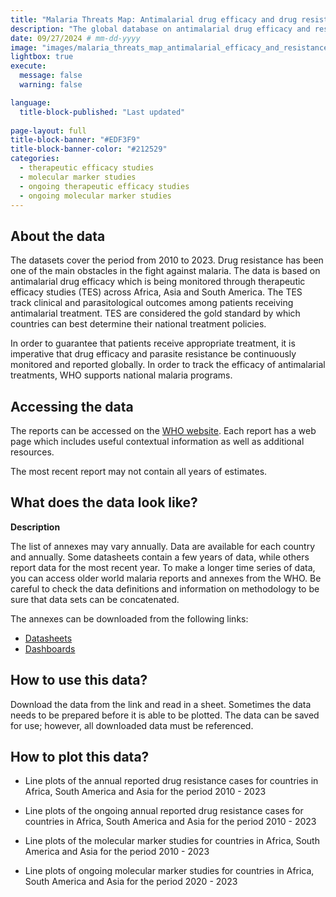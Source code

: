 ```yaml
---
title: "Malaria Threats Map: Antimalarial drug efficacy and drug resistance"
description: "The global database on antimalarial drug efficacy and resistance, established in 2000, tracks drug efficacy in malaria-endemic countries."
date: 09/27/2024 # mm-dd-yyyy
image: "images/malaria_threats_map_antimalarial_efficacy_and_resistance.png"
lightbox: true
execute:
  message: false
  warning: false

language: 
  title-block-published: "Last updated"
  
page-layout: full
title-block-banner: "#EDF3F9"
title-block-banner-color: "#212529"
categories:
  - therapeutic efficacy studies
  - molecular marker studies
  - ongoing therapeutic efficacy studies
  - ongoing molecular marker studies
---
```


## About the data

The datasets cover the period from 2010 to 2023. Drug resistance has been one of the main obstacles in the fight against malaria.
The data is based on antimalarial drug efficacy which is being monitored through therapeutic efficacy studies (TES) across Africa, Asia and South America. The TES track clinical and parasitological outcomes among patients receiving antimalarial treatment. TES are considered the gold standard by which countries can best determine their national treatment policies.

In order to guarantee that patients receive appropriate treatment, it is imperative that drug efficacy and parasite resistance be continuously monitored and reported globally. In order to track the efficacy of antimalarial treatments, WHO supports national malaria programs. 

## Accessing the data

The reports can be accessed on the [WHO website](https://apps.who.int/malaria/maps/threats/#/download). Each report has a web page which includes useful contextual information as well as additional resources. 

The most recent report may not contain all years of estimates. 

## What does the data look like?

**Description**

The list of annexes may vary annually. Data are available for each country and annually. Some datasheets contain a few years of data, while others report data for the most recent year. To make a longer time series of data, you can access older world malaria reports and annexes from the WHO. Be careful to check the data definitions and information on methodology to be sure that data sets can be concatenated.

The annexes can be downloaded from the following links:

- [Datasheets](https://apps.who.int/malaria/maps/threats/#/download)
- [Dashboards](https://apps.who.int/malaria/maps/threats/#/dashboards?theme=treatment)

## How to use this data?

Download the data from the link and read in a sheet. Sometimes the data needs to be prepared before it is able to be plotted. The data can be saved for use; however, all downloaded data must be referenced.

## How to plot this data?

- Line plots of the annual reported drug resistance cases for countries in Africa, South America and Asia for the period 2010 - 2023

- Line plots of the ongoing annual reported drug resistance cases for countries in Africa, South America and Asia for the period 2010 - 2023 

- Line plots of the molecular marker studies for countries in Africa, South America and Asia for the period 2010 - 2023

- Line plots of ongoing molecular marker studies for countries in Africa, South America and Asia for the period 2020 - 2023

